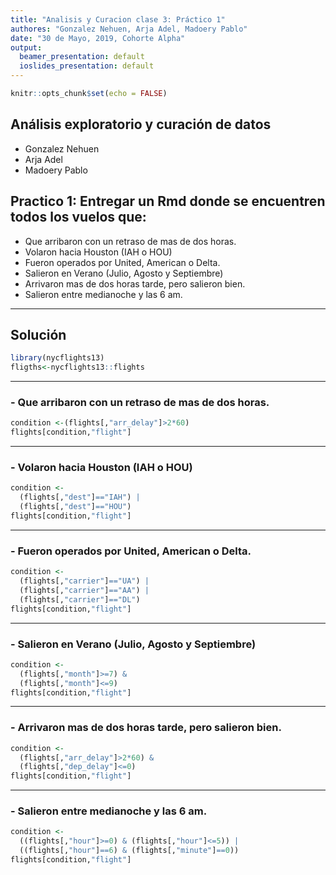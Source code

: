 ```yaml
---
title: "Analisis y Curacion clase 3: Práctico 1"
authores: "Gonzalez Nehuen, Arja Adel, Madoery Pablo"
date: "30 de Mayo, 2019, Cohorte Alpha"
output:
  beamer_presentation: default
  ioslides_presentation: default
---
```


```r
knitr::opts_chunk$set(echo = FALSE)
``` 
## Análisis exploratorio y curación de datos

- Gonzalez Nehuen
- Arja Adel 
- Madoery Pablo

## Practico 1: Entregar un Rmd donde se encuentren todos los vuelos que:

- Que arribaron con un retraso de mas de dos horas.
- Volaron hacia Houston (IAH o HOU)
- Fueron operados por United, American o Delta.
- Salieron en Verano (Julio, Agosto y Septiembre)
- Arrivaron mas de dos horas tarde, pero salieron bien.
- Salieron entre medianoche y las 6 am.

***
## Solución

```r
library(nycflights13)
fligths<-nycflights13::flights
```
***
### - Que arribaron con un retraso de mas de dos horas.
```r
condition <-(flights[,"arr_delay"]>2*60)
flights[condition,"flight"]
```
***
### - Volaron hacia Houston (IAH o HOU)
```r
condition <-
  (flights[,"dest"]=="IAH") | 
  (flights[,"dest"]=="HOU")
flights[condition,"flight"]
```
***
### - Fueron operados por United, American o Delta.
```r
condition <-
  (flights[,"carrier"]=="UA") | 
  (flights[,"carrier"]=="AA") | 
  (flights[,"carrier"]=="DL")
flights[condition,"flight"]
```
***
### - Salieron en Verano (Julio, Agosto y Septiembre)
```r
condition <-
  (flights[,"month"]>=7) & 
  (flights[,"month"]<=9)
flights[condition,"flight"]
```
***
### - Arrivaron mas de dos horas tarde, pero salieron bien.
```r
condition <- 
  (flights[,"arr_delay"]>2*60) & 
  (flights[,"dep_delay"]<=0)
flights[condition,"flight"]
```
***
### - Salieron entre medianoche y las 6 am.
```r
condition <- 
  ((flights[,"hour"]>=0) & (flights[,"hour"]<=5)) | 
  ((flights[,"hour"]==6) & (flights[,"minute"]==0))
flights[condition,"flight"]
```


